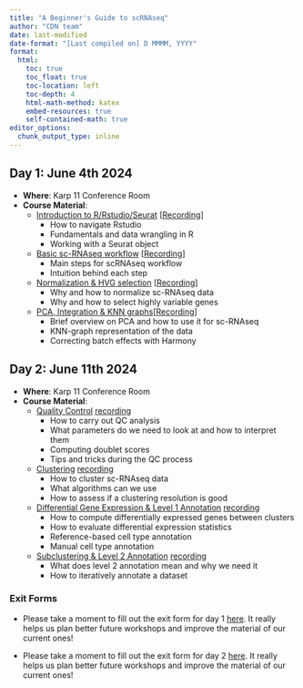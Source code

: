 ```yaml
---
title: "A Beginner's Guide to scRNAseq"
author: "CDN team"
date: last-modified
date-format: "[Last compiled on] D MMMM, YYYY"
format:
  html:
    toc: true
    toc_float: true
    toc-location: left
    toc-depth: 4
    html-math-method: katex
    embed-resources: true
    self-contained-math: true
editor_options: 
  chunk_output_type: inline
---
```


## Day 1: June 4th 2024

-   **Where**: Karp 11 Conference Room
-   **Course Material**:
    -   [Introduction to R/Rstudio/Seurat](https://github.com/CellDiscoveryNetwork/workshops/tree/main/beginners-guide-to-analyzing-scRNAseq/prework) [[Recording](https://drive.google.com/file/d/18x8dqtVaV5gIRz5ZTQkkC296Wj20PARJ/view?usp=sharing)]
        -   How to navigate Rstudio
        -   Fundamentals and data wrangling in R
        -   Working with a Seurat object
    -   [Basic sc-RNAseq workflow](https://github.com/CellDiscoveryNetwork/workshops/blob/main/beginners-guide-to-analyzing-scRNAseq/day-1/The%20Basic%20scRNAseq%20Analysis%20Workflow.pdf) [[Recording](https://drive.google.com/file/d/1cVlDZP6tCwwmar5BC1PXwhZt33f9AbxX/view?usp=sharing)]
        -   Main steps for scRNAseq workflow
        -   Intuition behind each step
    -   [Normalization & HVG selection](http://htmlpreview.github.io/?https://github.com/CellDiscoveryNetwork/workshops/blob/main/beginners-guide-to-analyzing-scRNAseq/day-1/3-norm-hvg.html) [[Recording](https://drive.google.com/file/d/14bm8KoiPGc2rJzPV88dHDjiDgEJz6QTO/view?usp=sharing)]
        -   Why and how to normalize sc-RNAseq data
        -   Why and how to select highly variable genes
    -   [PCA, Integration & KNN graphs](http://htmlpreview.github.io/?https://github.com/CellDiscoveryNetwork/workshops/blob/main/beginners-guide-to-analyzing-scRNAseq/day-1/4-PCA_Harmony_kNN.html)[[Recording](https://drive.google.com/file/d/13qvJhqK-EwnEJ4F_QI6eoLlknAcoNs18/view?usp=sharing)]
        -   Brief overview on PCA and how to use it for sc-RNAseq
        -   KNN-graph representation of the data
        -   Correcting batch effects with Harmony

## Day 2: June 11th 2024

-   **Where**: Karp 11 Conference Room
-   **Course Material**:
    -   [Quality Control](http://htmlpreview.github.io/?https://github.com/CellDiscoveryNetwork/workshops/blob/main/beginners-guide-to-analyzing-scRNAseq/day-2/5-QC.html) [recording](https://drive.google.com/file/d/1Z2argdBOsFG0P0o7w-h-vNvDzfvorvh7/view?usp=sharing)
        -   How to carry out QC analysis
        -   What parameters do we need to look at and how to interpret them
        -   Computing doublet scores
        -   Tips and tricks during the QC process
    -   [Clustering](http://htmlpreview.github.io/?https://github.com/CellDiscoveryNetwork/workshops/blob/main/beginners-guide-to-analyzing-scRNAseq/day-2/6-Clustering.html) [recording]()
        -   How to cluster sc-RNAseq data
        -   What algorithms can we use
        -   How to assess if a clustering resolution is good
    -   [Differential Gene Expression & Level 1 Annotation](http://htmlpreview.github.io/?https://github.com/CellDiscoveryNetwork/workshops/blob/main/beginners-guide-to-analyzing-scRNAseq/day-2/7-dge-annotlvl1.html) [recording](https://drive.google.com/file/d/1-nnnlAKk4BqQCCJQ9xKRwBSuF_Gb37E2/view?usp=sharing)
        -   How to compute differentially expressed genes between clusters
        -   How to evaluate differential expression statistics
        -   Reference-based cell type annotation
        -   Manual cell type annotation
    -   [Subclustering & Level 2 Annotation](http://htmlpreview.github.io/?https://github.com/CellDiscoveryNetwork/workshops/blob/main/beginners-guide-to-analyzing-scRNAseq/day-2/8-Subclustering.html) [recording](https://drive.google.com/file/d/1vUe86Gdk-80A73FZKJMyAQhScHaxaNvG/view?usp=sharing)
        -   What does level 2 annotation mean and why we need it
        -   How to iteratively annotate a dataset

### Exit Forms
-   Please take a moment to fill out the exit form for day 1 [here](https://forms.gle/SFMgoJTXsQF4SiE68). It really helps us plan better future workshops and improve the material of our current ones!

-   Please take a moment to fill out the exit form for day 2 [here](https://forms.gle/aMMufpccqcoMkdQr5). It really helps us plan better future workshops and improve the material of our current ones!
